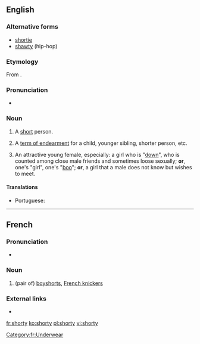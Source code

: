 ==English==

===Alternative forms===
* [[shortie]]
* [[shawty]] (hip-hop)

===Etymology===
From {{suffix|short|y|lang=en}}.

===Pronunciation===
* {{a|UK}} {{IPA|/ˈʃɔːti/|lang=en}}

===Noun===
{{en-noun|shorties}}

# {{context|informal|lang=en}} A [[short]] person.
# {{context|informal|lang=en}} A [[term of endearment]] for a child, younger sibling, shorter person, etc.
# {{rfc-sense}} {{context|slang|hip-hop|lang=en}} An attractive young female, especially: a girl who is "[[down#Adjective|down]]", who is counted among close male friends and sometimes loose sexually; '''or''', one's "girl", one's "[[boo#Noun|boo]]"; '''or''', a girl that a male does not know but wishes to meet.

====Translations====
{{trans-top|a short person}}
* Portuguese: {{t+|pt|baixinho|m}}
{{trans-mid}}
{{trans-bottom}}

----

==French==

===Pronunciation===
* {{IPA|/ʃɔʁti/|lang=fr}}

===Noun===
{{fr-noun|m}}

# (pair of) [[boyshorts]], [[French knickers]]

===External links===
* {{R:TLFi}}

[[Category:fr:Underwear]]

[[fr:shorty]]
[[ko:shorty]]
[[pl:shorty]]
[[vi:shorty]]